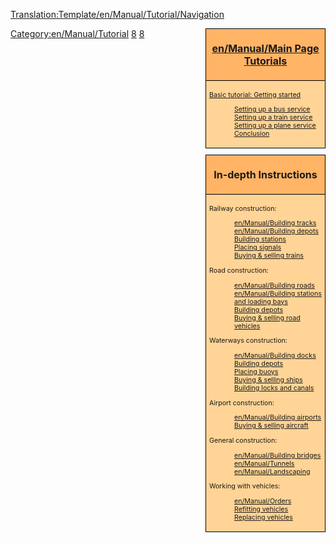 <noinclude>[[Translation:Template/en/Manual/Tutorial/Navigation]]</noinclude><!--
NOTE:
Aqueducts should go under 'bridges' (with a link from building locks and canals), as aqueducts are in fact bridges but then for ships.

Possible future tutorials not already in list:
- Multistations
--><div style="float:right; padding-left:12px; background:none;">
<div style="width:180px; border:1px solid #000000; background:#ffb466; padding:5px; -moz-border-radius-topleft:5px; -moz-border-radius-topright:5px; font-size: 12pt;">
<center><strong><font size="3">[[en/Manual/Main Page]] [[en/Manual/Tutorial/Main Page|Tutorials]]</font></strong></center>
</div>
<div style="width:180px;  border:1px solid black; border-top-width: 0px; background:#ffd496; padding:5px; font-size: 8pt;">
<span style="font-weight:bold;">

[[en/Manual/Tutorial/Main Page|Basic tutorial: Getting started]]
:[[en/Manual/Tutorial/Buses|<span style="font-weight:normal;">Setting up a bus service</span>]]
:[[en/Manual/Tutorial/Trains|<span style="font-weight:normal;">Setting up a train service</span>]]
:[[en/Manual/Tutorial/Planes|<span style="font-weight:normal;">Setting up a plane service</span>]]
:[[en/Manual/Tutorial/Conclusion|<span style="font-weight:normal;">Conclusion</span>]]

</span>
</div>

<div style="width:180px; border:1px solid #000000; background:#ffb466; padding:5px; font-size: 12pt; margin-top: 10px;">
<center><strong><font size="3">In-depth Instructions</font></strong></center>
</div>
<div style="width:180px;  border:1px solid black; border-top-width: 0px; background:#ffd496; padding:5px; -moz-border-radius-bottomleft:5px; -moz-border-radius-bottomright:8px; font-size: 8pt;">
<span style="font-weight:bold;">

Railway construction:
:[[en/Manual/Building tracks]]
:[[en/Manual/Building depots]]
:[[en/Manual/Building railway stations|Building stations]]
:[[en/Manual/Building signals|Placing signals]]
:[[en/Manual/Buying trains|Buying &amp; selling trains]]

Road construction:
:[[en/Manual/Building roads]]
:[[en/Manual/Building stations and loading bays]]
:[[en/Manual/Building road depots|Building depots]]
:[[en/Manual/Buying road vehicles|Buying &amp; selling road vehicles]]

Waterways construction:
:[[en/Manual/Building docks]]
:[[en/Manual/Building ship depots|Building depots]]
:[[en/Manual/Building buoys|Placing buoys]]
:[[en/Manual/Buying ships|Buying &amp; selling ships]]
:[[en/Manual/Building canals|Building locks and canals]]

Airport construction:
:[[en/Manual/Building airports]]
:[[en/Manual/Buying aircraft|Buying &amp; selling aircraft]]

General construction:
:[[en/Manual/Building bridges]]
:[[en/Manual/Tunnels]]
:[[en/Manual/Landscaping]]

Working with vehicles:
:[[en/Manual/Orders]]
:[[en/Manual/Refit|Refitting vehicles]]
:[[en/Replacing Vehicles|Replacing vehicles]]

</span>
</div>
</div><includeonly>[[Category:en/Manual/Tutorial]]</includeonly><noinclude>

[[Category:en/Templates|8]][[Category:en/Navigation|8]]
</noinclude>